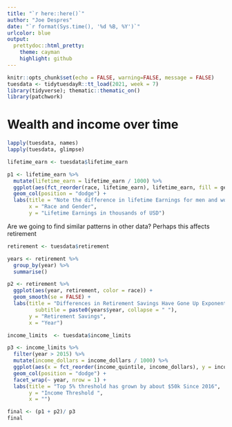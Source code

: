 ```yaml
---
title: "`r here::here()`"
author: "Joe Despres"
date: "`r format(Sys.time(), '%d %B, %Y')`"
urlcolor: blue
output:
  prettydoc::html_pretty:
    theme: cayman
    highlight: github
---
```



```r
knitr::opts_chunk$set(echo = FALSE, warning=FALSE, message = FALSE) 
tuesdata <- tidytuesdayR::tt_load(2021, week = 7)
library(tidyverse); thematic::thematic_on()
library(patchwork)
```

# Wealth and income over time

```r
lapply(tuesdata, names)
lapply(tuesdata, glimpse)
```


```r
lifetime_earn <- tuesdata$lifetime_earn
```

```r
p1 <- lifetime_earn %>% 
  mutate(lifetime_earn = lifetime_earn / 1000) %>% 
  ggplot(aes(fct_reorder(race, lifetime_earn), lifetime_earn, fill = gender)) + 
  geom_col(position = "dodge") + 
  labs(title = "Note the difference in lifetime Earnings for men and women", 
       x = "Race and Gender",
       y = "Lifetime Earnings in thousands of USD")
```

Are we going to find similar patterns in other data? Perhaps this affects retirement
```r
retirement <- tuesdata$retirement

years <- retirement %>% 
  group_by(year) %>% 
  summarise()

p2 <- retirement %>% 
  ggplot(aes(year, retirement, color = race)) + 
  geom_smooth(se = FALSE) + 
  labs(title = "Differences in Retirement Savings Have Gone Up Exponentially Over the Years",
         subtitle = paste0(years$year, collapse = " "),
       y = "Retirement Savings", 
       x = "Year")
```

```r
income_limits  <- tuesdata$income_limits 

p3 <- income_limits %>% 
  filter(year > 2015) %>% 
  mutate(income_dollars = income_dollars / 1000) %>% 
  ggplot(aes(x = fct_reorder(income_quintile, income_dollars), y = income_dollars, fill = income_quintile)) + 
  geom_col(position = "dodge") + 
  facet_wrap(~ year, nrow = 1) + 
  labs(title = "Top 5% threshold has grown by about $50k Since 2016",
       y = "Income Threshold ",
       x = "") 
```

```r
final <- (p1 + p2)/ p3
final
```



